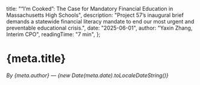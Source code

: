   title: "“I’m Cooked”: The Case for Mandatory Financial Education in Massachusetts High Schools",
description: "Project 57’s inaugural brief demands a statewide financial literacy mandate to end our most urgent and preventable educational crisis.", 
  date: "2025-06-01",
  author: "Yaxin Zhang, Interim CPO",
  readingTime: "7 min",
};

# {meta.title}

*By {meta.author} — {new Date(meta.date).toLocaleDateString()}*

